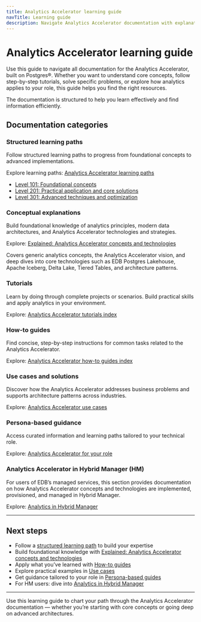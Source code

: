 ```yaml
---
title: Analytics Accelerator learning guide
navTitle: Learning guide
description: Navigate Analytics Accelerator documentation with explanations, tutorials, how-to guides, use cases, persona-based guidance, and structured learning paths.
---
```


# Analytics Accelerator learning guide

Use this guide to navigate all documentation for the Analytics Accelerator, built on Postgres®. Whether you want to understand core concepts, follow step-by-step tutorials, solve specific problems, or explore how analytics applies to your role, this guide helps you find the right resources.

The documentation is structured to help you learn effectively and find information efficiently.

## Documentation categories

### Structured learning paths

Follow structured learning paths to progress from foundational concepts to advanced implementations.

Explore learning paths: [Analytics Accelerator learning paths](../paths/index)

- [Level 101: Foundational concepts](../paths/101)
- [Level 201: Practical application and core solutions](../paths/201)
- [Level 301: Advanced techniques and optimization](../paths/301)

### Conceptual explanations

Build foundational knowledge of analytics principles, modern data architectures, and Analytics Accelerator technologies and strategies.

Explore: [Explained: Analytics Accelerator concepts and technologies](../explained/index)

Covers generic analytics concepts, the Analytics Accelerator vision, and deep dives into core technologies such as EDB Postgres Lakehouse, Apache Iceberg, Delta Lake, Tiered Tables, and architecture patterns.

### Tutorials

Learn by doing through complete projects or scenarios. Build practical skills and apply analytics in your environment.

Explore: [Analytics Accelerator tutorials index](../tutorials/index)

### How-to guides

Find concise, step-by-step instructions for common tasks related to the Analytics Accelerator.

Explore: [Analytics Accelerator how-to guides index](../how-to/index)

### Use cases and solutions

Discover how the Analytics Accelerator addresses business problems and supports architecture patterns across industries.

Explore: [Analytics Accelerator use cases](../use-cases)

### Persona-based guidance

Access curated information and learning paths tailored to your technical role.

Explore: [Analytics Accelerator for your role](../analytics-for)

### Analytics Accelerator in Hybrid Manager (HM)

For users of EDB’s managed services, this section provides documentation on how Analytics Accelerator concepts and technologies are implemented, provisioned, and managed in Hybrid Manager.

Explore: [Analytics in Hybrid Manager](../../hm_analytics_spoke_root_v2)

---

## Next steps

- Follow a [structured learning path](../paths/index) to build your expertise
- Build foundational knowledge with [Explained: Analytics Accelerator concepts and technologies](../explained/index)
- Apply what you’ve learned with [How-to guides](../how-to/index)
- Explore practical examples in [Use cases](../use-cases)
- Get guidance tailored to your role in [Persona-based guides](../analytics-for)
- For HM users: dive into [Analytics in Hybrid Manager](../../hm_analytics_spoke_root_v2)

---

Use this learning guide to chart your path through the Analytics Accelerator documentation — whether you’re starting with core concepts or going deep on advanced architectures.
